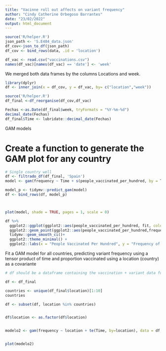 ```yaml
---
title: "Vacinne roll out affects on variant frequency"
author: "Cindy Catherine Orbegoso Barrantes"
date: "23/02/2022"
output: html_document
---
```


```r
source('R/helper.R')
json_path <- 'S.E484_data.json'
df_cov<-json_to_df(json_path)
df_cov <- bind_rows(data, .id = 'location')
```


```r
df_vac <- read.csv("vaccinations.csv")
names(df_vac)[names(df_vac) == 'date'] <- 'week'
```

We merged both data frames by the columns Locations and week.

```r
library(dplyr)
df <- inner_join(x = df_cov, y = df_vac, by= c("location","week"))
```

```r
source('R/helper.R')
df_final <-df_reorganise(df_cov,df_vac)
```


```r
Fechas <-as.Date(df_final$week, tryFormats = "%Y-%m-%d")
decimal_date(Fechas)
df_final$Time <- lubridate::decimal_date(Fechas)
```

GAM models

# Create a function to generate the GAM plot for any country

```r

# Single country well
df <- filtrado_df(df_final, 'Spain')
model <- gam(frequency ~ Time + s(people_vaccinated_per_hundred, by = Time), data = df)

model_p <- tidymv::predict_gam(model)
df <- bind_rows(df, model_p) 



plot(model, shade = TRUE, pages = 1, scale = 0)

df %>%
  ggplot2::ggplot(ggplot2::aes(people_vaccinated_per_hundred, fit, color=location)) +
  ggplot2::geom_point(ggplot2::aes(people_vaccinated_per_hundred,frequency, color=location)) +
  tidymv::geom_smooth_ci()+
  ggplot2::theme_minimal() + 
  ggplot2::labs(x = "People Vaccinated Per Hundred", y = "Frequency of Variant S.E484")
```


Fit a GAM model for all countries, predicting variant frequency using a tensor product of time and proportion vaccinated using a location (country) as a covariante

```r

# df should be a dataframe containing the vaccination + variant data for all countries you want to analyse

df <- df_final

countries <- unique(df_final$location)[1:10]
countries

df <- subset(df, location %in% countries)


df$location <- as.factor(df$location)


modelo2 <- gam(frequency ~ location + te(Time, by=location), data = df, family=betar(link='logit'))


plot(modelo2)

```






